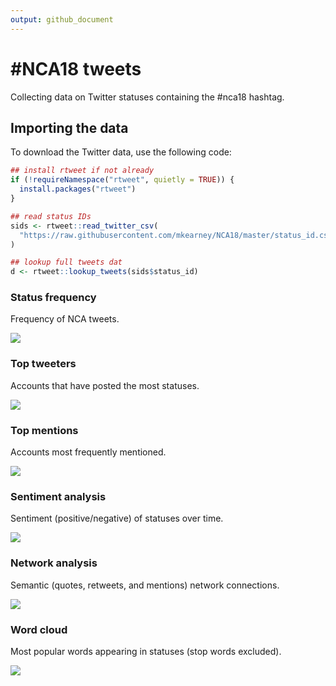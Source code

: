 ```yaml
---
output: github_document
---
```


# #NCA18 tweets
Collecting data on Twitter statuses containing the #nca18 hashtag.

## Importing the data
To download the Twitter data, use the following code:

``` r
## install rtweet if not already
if (!requireNamespace("rtweet", quietly = TRUE)) {
  install.packages("rtweet")
}

## read status IDs
sids <- rtweet::read_twitter_csv(
  "https://raw.githubusercontent.com/mkearney/NCA18/master/status_id.csv"
)

## lookup full tweets dat
d <- rtweet::lookup_tweets(sids$status_id)
```

### Status frequency
Frequency of NCA tweets.

![](nca18-ts.png)

### Top tweeters
Accounts that have posted the most statuses.

![](nca18-usrs.png)

### Top mentions
Accounts most frequently mentioned.

![](nca18-ats.png)

### Sentiment analysis
Sentiment (positive/negative) of statuses over time.

![](nca18-sa.png)

### Network analysis
Semantic (quotes, retweets, and mentions) network connections.

![](nca18-network.png)

### Word cloud
Most popular words appearing in statuses (stop words excluded).

![](nca18-wc.png)
